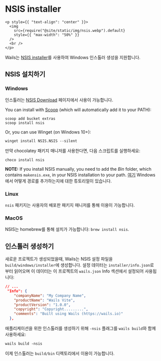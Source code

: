 # NSIS installer

```mdx-code-block
<p style={{ "text-align": "center" }}>
  <img
    src={require("@site/static/img/nsis.webp").default}
    style={{ "max-width": "50%" }}
  />
  <br />
</p>
```

Wails는 [NSIS installer](https://nsis.sourceforge.io/)를 사용하여 Windows 인스톨러 생성을 지원합니다.

## NSIS 설치하기

### Windows

인스톨러는 [NSIS Download](https://nsis.sourceforge.io/Download) 페이지에서 사용이 가능합니다.

You can install with [Scoop](https://scoop.sh/) (which will automatically add it to your PATH):

```
scoop add bucket extras
scoop install nsis
```

Or, you can use Winget (on Windows 10+):

```
winget install NSIS.NSIS --silent
```

만약 chocolatey 패키지 매니저를 사용한다면, 다음 스크립트를 실행하세요:

```
choco install nsis
```

**NOTE:** If you install NSIS manually, you need to add the _Bin_ folder, which contains `makensis.exe`, in your NSIS installation to your path. [여기](https://www.architectryan.com/2018/03/17/add-to-the-path-on-windows-10/) Windows에서 어떻게 경로를 추가하는지에 대한 튜토리얼이 있습니다.

### Linux

`nsis` 패키지는 사용자의 배포판 패키지 매니저를 통해 이용이 가능합니다.

### MacOS

NSIS는 homebrew를 통해 설치가 가능합니다: `brew install nsis`.

## 인스톨러 생성하기

새로운 프로젝트가 생성되었을때, Wails는 NSIS 설정 파일을 `build/windows/installer`에 생성합니다. 설정 데이터는 `installer/info.json`로 부터 읽어오며 이 데이터는 이 프로젝트의 `wails.json` Info 섹션에서 설정되어 사용됩니다:

```json
// ...
 "Info": {
    "companyName": "My Company Name",
    "productName": "Wails Vite",
    "productVersion": "1.0.0",
    "copyright": "Copyright.........",
    "comments": "Built using Wails (https://wails.io)"
  },
```

애플리케이션을 위한 인스톨러를 생성하기 위해 `-nsis` 플래그를 `wails build`와 함께 사용하세요:

```
wails build -nsis
```

이제 인스톨러는 `build/bin` 디렉토리에서 이용이 가능합니다.
